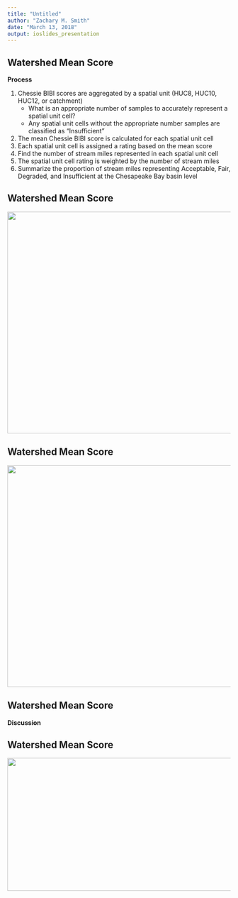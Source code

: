```yaml
---
title: "Untitled"
author: "Zachary M. Smith"
date: "March 13, 2018"
output: ioslides_presentation
---
```


## Watershed Mean Score {.smaller}

__Process__

1. Chessie BIBI scores are aggregated by a spatial unit (HUC8, HUC10, HUC12, or catchment)
    + What is an appropriate number of samples to accurately represent a spatial unit cell?
    + Any spatial unit cells without the appropriate number samples are classified as "Insufficient"
2. The mean Chessie BIBI score is calculated for each spatial unit cell
3. Each spatial unit cell is assigned a rating based on the mean score
4. Find the number of stream miles represented in each spatial unit cell
5. The spatial unit cell rating is weighted by the number of stream miles
6. Summarize the proportion of stream miles representing Acceptable, Fair, Degraded, and Insufficient at the Chesapeake Bay basin level

## Watershed Mean Score {.flexbox .vcenter}

<img src="D:/ZSmith/Projects/Chessie_BIBI/bibi_baseline/bibi_baseline/markdown/presentation/images/stacked_bar/stacked_mean_insufficient.png" height="500" width="700">

## Watershed Mean Score {.flexbox .vcenter}

<img src="D:/ZSmith/Projects/Chessie_BIBI/bibi_baseline/bibi_baseline/markdown/presentation/images/stacked_bar/stacked_mean.png" height="500" width="700">

## Watershed Mean Score

__Discussion__

## Watershed Mean Score {.flexbox .vcenter}

<img src="D:/ZSmith/Projects/Chessie_BIBI/bibi_baseline/bibi_baseline/markdown/presentation/images/workshop_images/mean_issue.jpg" height="300" width="700">
